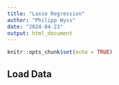 ```yaml
---
title: "Lasso Regression"
author: "Philipp Wyss"
date: "2024-04-23"
output: html_document
---
```


```r
knitr::opts_chunk$set(echo = TRUE)
```

## Load Data
